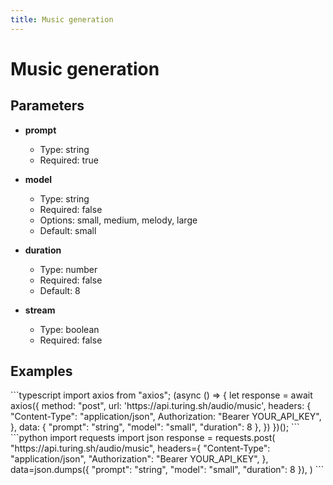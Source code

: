 ```yaml
---
title: Music generation
---
```


# Music generation

## Parameters


- **prompt**
  - Type: string
  - Required: true

- **model**
  - Type: string
  - Required: false
  - Options: small, medium, melody, large
  - Default: small

- **duration**
  - Type: number
  - Required: false
  - Default: 8

- **stream**
  - Type: boolean
  - Required: false

## Examples

<CodeGroup title="Music generation example">
  ```typescript
  import axios from "axios";
  (async () => {
    let response = await axios({
      method: "post",
      url: 'https://api.turing.sh/audio/music',
      headers: {
        "Content-Type": "application/json",
        Authorization: "Bearer YOUR_API_KEY",
      },
      data: {
  "prompt": "string",
  "model": "small",
  "duration": 8
},
    })
  })();
  ```
  ```python
  import requests
  import json
  response = requests.post(
    "https://api.turing.sh/audio/music",
    headers={
      "Content-Type": "application/json",
      "Authorization": "Bearer YOUR_API_KEY",
    },
    data=json.dumps({
  "prompt": "string",
  "model": "small",
  "duration": 8
}),
  )
  ```
</CodeGroup>